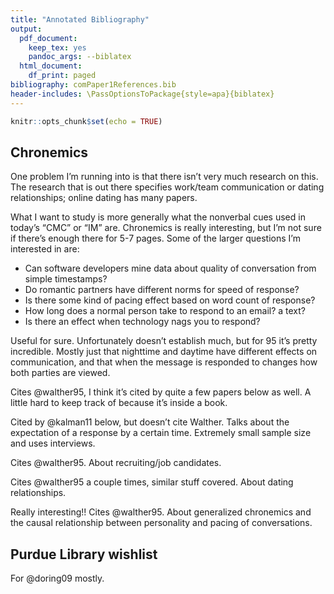 ```yaml
---
title: "Annotated Bibliography"
output:
  pdf_document:
    keep_tex: yes
    pandoc_args: --biblatex
  html_document:
    df_print: paged
bibliography: comPaper1References.bib
header-includes: \PassOptionsToPackage{style=apa}{biblatex}
---
```


```r
knitr::opts_chunk$set(echo = TRUE)
```

## Chronemics

One problem I'm running into is that there isn't very much
research on this. The research that is out there specifies
work/team communication or dating relationships; online dating
has many papers. 

What I want to study is more generally what the nonverbal cues
used in today's "CMC" or "IM" are. Chronemics is really
interesting, but I'm not sure if there's enough there for 5-7
pages. Some of the larger questions I'm interested in are:

- Can software developers mine data about quality
of conversation from simple timestamps?
- Do romantic partners have
different norms for speed of response?
- Is there some kind of
pacing effect based on word count of response? 
- How long does a
normal person take to respond to an email? a text? 
- Is there an
effect when technology nags you to respond?

**\fullcite{walther95}**

Useful for sure. Unfortunately doesn't establish much, but for 95 
it's pretty incredible. Mostly just that nighttime and 
daytime have different effects on communication, and that when
the message is responded to changes how both parties are viewed.

**\fullcite{doring09}**

Cites @walther95, I think it's cited by quite a few papers below as well. A
little hard to keep track of because it's inside a book. 

**\fullcite{tyler03}**

Cited by @kalman11 below, but doesn't cite Walther. Talks about the expectation
of a response by a certain time. Extremely small sample size and uses interviews.

**\fullcite{kalman11}**

Cites @walther95. About recruiting/job candidates.

**\fullcite{tu18}**

Cites @walther95 a couple times, similar stuff covered. About dating
relationships.

**\fullcite{kalman13}**

Really interesting!! Cites @walther95. About generalized chronemics and the
causal relationship between personality and pacing of conversations.


## Purdue Library wishlist

\fullcite{ling11} 

For @doring09 mostly. 








